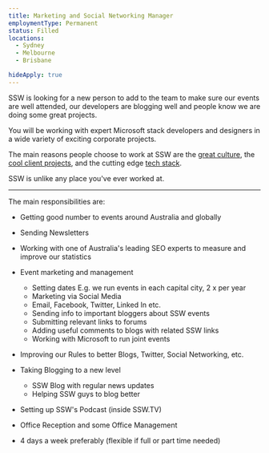 ---
title: Marketing and Social Networking Manager
employmentType: Permanent
status: Filled
locations: 
  - Sydney
  - Melbourne
  - Brisbane

hideApply: true
---
        
SSW is looking for a new person to add to the team to make sure our events are well attended, our developers are blogging well and people know we are doing some great projects. 


You will be working with expert Microsoft stack developers and designers in a wide variety of exciting corporate projects.  

 The main reasons people choose to work at SSW are the [great culture](https://www.ssw.com.au/ssw/Company/Culture), the [cool client projects](https://www.ssw.com.au/ssw/Company/Clients), and the cutting edge [tech stack](https://www.ssw.com.au/ssw/Consulting/Default.aspx).  

 SSW is unlike any place you've ever worked at.




---


The main responsibilities are:


* Getting good number to events around Australia and globally
* Sending Newsletters
* Working with one of Australia's leading SEO experts to measure and improve our statistics
* Event marketing and management
	+ Setting dates E.g. we run events in each capital city, 2 x per year
	+ Marketing via Social Media  
	
	 - Email, Facebook, Twitter, Linked In etc.
	+ Sending info to important bloggers about SSW events
	+ Submitting relevant links to forums
	+ Adding useful comments to blogs with related SSW links
	+ Working with Microsoft to run joint events
* Improving our Rules to better Blogs, Twitter, Social Networking, etc.
* Taking Blogging to a new level
	+ SSW Blog with regular news updates
	+ Helping SSW guys to blog better
* Setting up SSW's Podcast (inside SSW.TV)
* Office Reception and some Office Management
* 4 days a week preferably (flexible if full or part time needed)


